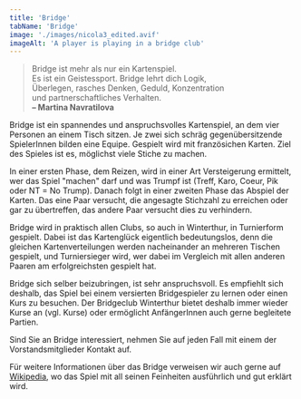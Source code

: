 ```yaml
---
title: 'Bridge'
tabName: 'Bridge'
image: './images/nicola3_edited.avif'
imageAlt: 'A player is playing in a bridge club'
---
```


> Bridge ist mehr als nur ein Kartenspiel.  
> Es ist ein Geistessport. Bridge lehrt dich Logik,  
> Überlegen, rasches Denken, Geduld, Konzentration  
> und partnerschaftliches Verhalten.  
> **– Martina Navratilova**

Bridge ist ein spannendes und anspruchsvolles Kartenspiel,
an dem vier Personen an einem Tisch sitzen. Je zwei sich
schräg gegenübersitzende SpielerInnen bilden eine Equipe.
Gespielt wird mit französichen Karten. Ziel des Spieles
ist es, möglichst viele Stiche zu machen.

In einer ersten Phase, dem Reizen, wird in einer Art
Versteigerung ermittelt, wer das Spiel "machen" darf und
was Trumpf ist (Treff, Karo, Coeur, Pik oder NT = No Trump).
Danach folgt in einer zweiten Phase das Abspiel der Karten.
Das eine Paar versucht, die angesagte Stichzahl zu erreichen
oder gar zu übertreffen, das andere Paar versucht dies zu
verhindern.

Bridge wird in praktisch allen Clubs, so auch in Winterthur,
in Turnierform gespielt. Dabei ist das Kartenglück eigentlich
bedeutungslos, denn die gleichen Kartenverteilungen werden
nacheinander an mehreren Tischen gespielt, und Turniersieger
wird, wer dabei im Vergleich mit allen anderen Paaren am
erfolgreichsten gespielt hat.

Bridge sich selber beizubringen, ist sehr anspruchsvoll. Es
empfiehlt sich deshalb, das Spiel bei einem versierten
Bridgespieler zu lernen oder einen Kurs zu besuchen. Der
Bridgeclub Winterthur bietet deshalb immer wieder Kurse an
(vgl. Kurse) oder ermöglicht AnfängerInnen auch gerne
begleitete Partien.

Sind Sie an Bridge interessiert, nehmen Sie auf jeden Fall
mit einem der Vorstandsmitglieder Kontakt auf.

Für weitere Informationen über das Bridge verweisen wir auch
gerne auf [Wikipedia](<https://de.wikipedia.org/wiki/Bridge_(Kartenspiel)>),
wo das Spiel mit all seinen Feinheiten
ausführlich und gut erklärt wird.

